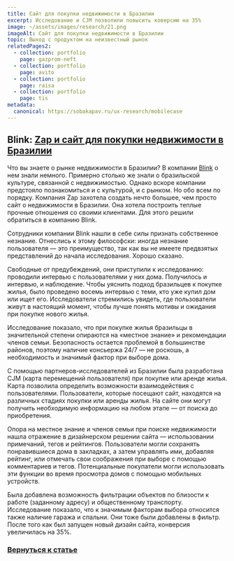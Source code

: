 ```yaml
---
title: Сайт для покупки недвижимости в Бразилии
excerpt: Исследование и CJM позволили повысить коверсию на 35% 
image: ~/assets/images/research/21.png
imageAlt: Сайт для покупки недвижимости в Бразилии
topic: Выход с продуктом на неизвестный рынок
relatedPages2:
  - collection: portfolio
    page: gazprom-neft
  - collection: portfolio
    page: avito
  - collection: portfolio
    page: raisa
  - collection: portfolio
    page: tis
metadata:
  canonical: https://sobakapav.ru/ux-research/mobilecase
---
```



## Blink: [Zap и сайт для покупки недвижимости в Бразилии](https://blinkux.com)

Что вы знаете о рынке недвижимости в Бразилии? В компании [Blink](https://blinkux.com) о нем знали немного. Примерно столько же знали о бразильской культуре, связанной с недвижимостью. Однако вскоре компании предстояло познакомиться и с культурой, и с рынком. Но обо всем по порядку. Компания Zap захотела создать нечто большее, чем просто сайт о недвижимости в Бразилии. Она хотела построить теплые прочные отношения со своими клиентами. Для этого решили обратиться в компанию Blink.

Сотрудники компании Blink нашли в себе силы признать собственное незнание. Отнеслись к этому философски: иногда незнание пользователя — это преимущество, так как вы не имеете предвзятых представлений до начала исследования. Хорошо сказано.

Свободные от предубеждений, они приступили к исследованию: проводили интервью с пользователями у них дома. Получилось и интервью, и наблюдение. Чтобы уяснить подход бразильцев к покупке жилья, было проведено восемь интервью с теми, кто уже купил дом или ищет его. Исследователи стремились увидеть, где пользователи живут в настоящий момент, чтобы лучше понять мотивы и ожидания при покупке нового жилья.

Исследование показало, что при покупке жилья бразильцы в значительной степени опираются на «местное знание» и рекомендации членов семьи. Безопасность остается проблемой в большинстве районов, поэтому наличие консьержа 24/7 — не роскошь, а необходимость и значимый фактор при выборе дома.

С помощью партнеров-исследователей из Бразилии была разработана CJM (карта перемещений пользователя) при покупке или аренде жилья. Карта позволила определить возможности взаимодействия с пользователями. Пользователи, которые посещают сайт, находятся на различных стадиях покупки или аренды жилья. На сайте они могут получить необходимую информацию на любом этапе — от поиска до приобретения.

Опора на местное знание и членов семьи при поиске недвижимости нашла отражение в дизайнерском решении сайта — использовании примечаний, тегов и рейтингов. Пользователи могли сохранять понравившиеся дома в закладках, а затем управлять ими, добавляя рейтинг, или отмечать свои соображения при выборе с помощью комментариев и тегов. Потенциальные покупатели могли использовать эти функции во время просмотра домов с помощью мобильных устройств.

Была добавлена возможность фильтрации объектов по близости к работе (заданному адресу) и общественному транспорту. Исследование показало, что к значимым факторам выбора относится также наличие гаража и спальни. Они тоже были добавлены в фильтр. После того как был запущен новый дизайн сайта, конверсия увеличилась на 35%.

### [Вернуться к статье](/ux-research/#case6)

